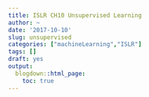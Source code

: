 ```yaml
---
title: ISLR CH10 Unsupervised Learning
author: ~
date: '2017-10-10'
slug: unsupervised
categories: ["machineLearning","ISLR"]
tags: []
draft: yes
output:
  blogdown::html_page:
    toc: true
---
```


